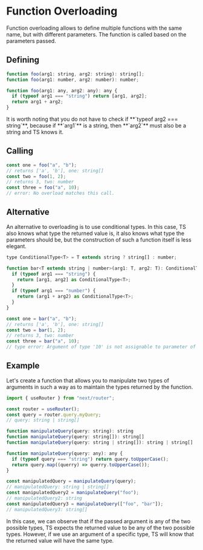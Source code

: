 # Function Overloading

Function overloading allows to define multiple functions with the same name, but with different parameters. The function is called based on the parameters passed.

## Defining

```js filename="overloading.ts" copy
function foo(arg1: string, arg2: string): string[];
function foo(arg1: number, arg2: number): number;

function foo(arg1: any, arg2: any): any {
  if (typeof arg1 === "string") return [arg1, arg2];
  return arg1 + arg2;
}
```


<Callout emoji="💡">
  It is worth noting that you do not have to check if **`typeof arg2 ===
  string`**, because if **`arg1`** is a string, then **`arg2`** must also be a
  string and TS knows it.
</Callout>

## Calling

```js filename="overloading.ts" copy
const one = foo("a", "b");
// returns ['a', 'b'], one: string[]
const two = foo(1, 2);
// returns 3, two: number
const three = foo("a", 10);
// error: No overload matches this call.
```

## Alternative

An alternative to overloading is to use conditional types. In this case, TS also knows what type the returned value is, it also knows what type the parameters should be, but the construction of such a function itself is less elegant.

```js filename="overloading.ts" copy
type ConditionalType<T> = T extends string ? string[] : number;

function bar<T extends string | number>(arg1: T, arg2: T): ConditionalType<T> {
  if (typeof arg1 === "string") {
    return [arg1, arg2] as ConditionalType<T>;
  }
  if (typeof arg1 === "number") {
    return (arg1 + arg2) as ConditionalType<T>;
  }
}

const one = bar("a", "b");
// returns ['a', 'b'], one: string[]
const two = bar(1, 2);
// returns 3, two: number
const three = bar("a", 10);
// type error: Argument of type '10' is not assignable to parameter of type '"a"'
```

## Example

Let's create a function that allows you to manipulate two types of arguments in such a way as to maintain the types returned by the function.

```js filename="overloading.ts" copy
import { useRouter } from "next/router";

const router = useRouter();
const query = router.query.myQuery;
// query: string | string[]

function manipulateQuery(query: string): string
function manipulateQuery(query: string[]): string[]
function manipulateQuery(query: string | string[]): string | string[]

function manipulateQuery(query: any): any {
  if (typeof query === "string") return query.toUpperCase();
  return query.map((querry) => querry.toUpperCase());
}

const manipulatedQuery = manipulateQuery(query);
// manipulatedQuery: string | string[]
const manipulatedQuery2 = manipulateQuery("foo");
// manipulatedQuery2: string
const manipulatedQuery3 = manipulateQuery(["foo", "bar"]);
// manipulatedQuery3: string[]
```

<Callout emoji="💡">
  In this case, we can observe that if the passed argument is any of the two
  possible types, TS expects the returned value to be any of the two possible
  types. However, if we use an argument of a specific type, TS will know that
  the returned value will have the same type.
</Callout>
